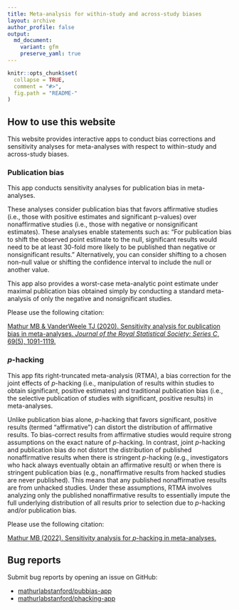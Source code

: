 ```yaml
---
title: Meta-analysis for within-study and across-study biases
layout: archive
author_profile: false
output:
  md_document:
    variant: gfm
    preserve_yaml: true
---
```


```r
knitr::opts_chunk$set(
  collapse = TRUE,
  comment = "#>",
  fig.path = "README-"
)
```

## How to use this website

This website provides interactive apps to conduct bias corrections and sensitivity analyses for meta-analyses with respect to within-study and across-study biases.

### Publication bias

This app conducts sensitivity analyses for publication bias in meta-analyses.
        
These analyses consider publication bias that favors affirmative studies (i.e., those with positive estimates and significant p-values) over nonaffirmative studies (i.e., those with negative or nonsignificant estimates). These analyses enable statements such as: "For publication bias to shift the observed point estimate to the null, significant results would need to be at least 30-fold more likely to be published than negative or nonsignificant results." Alternatively, you can consider shifting to a chosen non-null value or shifting the confidence interval to include the null or another value.
        
This app also provides a worst-case meta-analytic point estimate under maximal publication bias obtained simply by conducting a standard meta-analysis of only the negative and nonsignificant studies.

Please use the following citation:

<a href="https://rss.onlinelibrary.wiley.com/doi/10.1111/rssc.12440" rel="nofollow noopener noreferrer" target="_blank">
Mathur MB & VanderWeele TJ (2020). Sensitivity analysis for publication bias in meta-analyses. _Journal of the Royal Statistical Society: Series C_, 69(5), 1091-1119.
</a>

### _p_-hacking

This app fits right-truncated meta-analysis (RTMA), a bias correction for the joint effects of _p_-hacking (i.e., manipulation of results within studies to obtain significant, positive estimates) and traditional publication bias (i.e., the selective publication of studies with significant, positive results) in meta-analyses.

Unlike publication bias alone, _p_-hacking that favors significant, positive results (termed "affirmative") can distort the distribution of affirmative results. To bias-correct results from affirmative studies would require strong assumptions on the exact nature of _p_-hacking. In contrast, joint _p_-hacking and publication bias do not distort the distribution of published nonaffirmative results when there is stringent _p_-hacking (e.g., investigators who hack always eventually obtain an affirmative result) or when there is stringent publication bias (e.g., nonaffirmative results from hacked studies are never published). This means that any published nonaffirmative results are from unhacked studies. Under these assumptions, RTMA involves analyzing only the published nonaffirmative results to essentially impute the full underlying distribution of all results prior to selection due to _p_-hacking and/or publication bias.

Please use the following citation:

<a href="https://doi.org/10.31219/osf.io/ezjsx" rel="nofollow noopener noreferrer" target="_blank">
Mathur MB (2022). Sensitivity analysis for _p_-hacking in meta-analyses.
</a>


## Bug reports

Submit bug reports by opening an issue on GitHub:

<div class="page__footer-follow">
<ul class="social-icons">

<li><a href="https://github.com/mathurlabstanford/pubbias-app" rel="nofollow noopener noreferrer" target="_blank"><i class="fab fa-fw fa-github" aria-hidden="true"></i> mathurlabstanford/pubbias-app</a></li>
<li><a href="https://github.com/mathurlabstanford/phacking-app" rel="nofollow noopener noreferrer" target="_blank"><i class="fab fa-fw fa-github" aria-hidden="true"></i> mathurlabstanford/phacking-app</a></li>

</ul>
</div>


